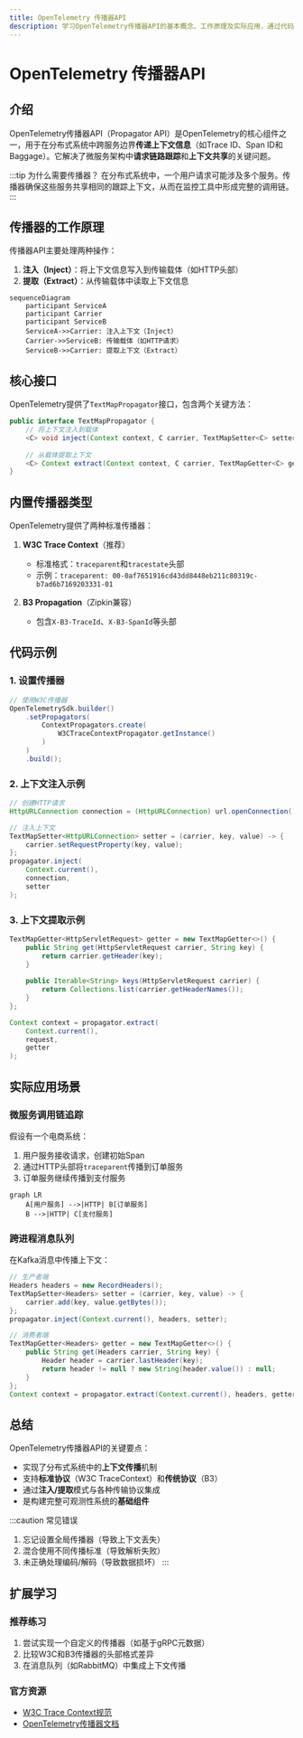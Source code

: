 ```yaml
---
title: OpenTelemetry 传播器API
description: 学习OpenTelemetry传播器API的基本概念、工作原理及实际应用，通过代码示例理解如何在分布式系统中实现上下文传播。
---
```


# OpenTelemetry 传播器API

## 介绍

OpenTelemetry传播器API（Propagator API）是OpenTelemetry的核心组件之一，用于在分布式系统中跨服务边界**传递上下文信息**（如Trace ID、Span ID和Baggage）。它解决了微服务架构中**请求链路跟踪**和**上下文共享**的关键问题。

:::tip 为什么需要传播器？
在分布式系统中，一个用户请求可能涉及多个服务。传播器确保这些服务共享相同的跟踪上下文，从而在监控工具中形成完整的调用链。
:::

## 传播器的工作原理

传播器API主要处理两种操作：
1. **注入（Inject）**：将上下文信息写入到传输载体（如HTTP头部）
2. **提取（Extract）**：从传输载体中读取上下文信息

```mermaid
sequenceDiagram
    participant ServiceA
    participant Carrier
    participant ServiceB
    ServiceA->>Carrier: 注入上下文（Inject）
    Carrier->>ServiceB: 传输载体（如HTTP请求）
    ServiceB->>Carrier: 提取上下文（Extract）
```

## 核心接口

OpenTelemetry提供了`TextMapPropagator`接口，包含两个关键方法：

```java
public interface TextMapPropagator {
    // 将上下文注入到载体
    <C> void inject(Context context, C carrier, TextMapSetter<C> setter);
    
    // 从载体提取上下文
    <C> Context extract(Context context, C carrier, TextMapGetter<C> getter);
}
```

## 内置传播器类型

OpenTelemetry提供了两种标准传播器：

1. **W3C Trace Context**（推荐）
   - 标准格式：`traceparent`和`tracestate`头部
   - 示例：`traceparent: 00-0af7651916cd43dd8448eb211c80319c-b7ad6b7169203331-01`

2. **B3 Propagation**（Zipkin兼容）
   - 包含`X-B3-TraceId`、`X-B3-SpanId`等头部

## 代码示例

### 1. 设置传播器

```java
// 使用W3C传播器
OpenTelemetrySdk.builder()
    .setPropagators(
        ContextPropagators.create(
            W3CTraceContextPropagator.getInstance()
        )
    )
    .build();
```

### 2. 上下文注入示例

```java
// 创建HTTP请求
HttpURLConnection connection = (HttpURLConnection) url.openConnection();

// 注入上下文
TextMapSetter<HttpURLConnection> setter = (carrier, key, value) -> {
    carrier.setRequestProperty(key, value);
};
propagator.inject(
    Context.current(),
    connection,
    setter
);
```

### 3. 上下文提取示例

```java
TextMapGetter<HttpServletRequest> getter = new TextMapGetter<>() {
    public String get(HttpServletRequest carrier, String key) {
        return carrier.getHeader(key);
    }
    
    public Iterable<String> keys(HttpServletRequest carrier) {
        return Collections.list(carrier.getHeaderNames());
    }
};

Context context = propagator.extract(
    Context.current(),
    request,
    getter
);
```

## 实际应用场景

### 微服务调用链追踪

假设有一个电商系统：
1. 用户服务接收请求，创建初始Span
2. 通过HTTP头部将`traceparent`传播到订单服务
3. 订单服务继续传播到支付服务

```mermaid
graph LR
    A[用户服务] -->|HTTP| B[订单服务]
    B -->|HTTP| C[支付服务]
```

### 跨进程消息队列

在Kafka消息中传播上下文：

```java
// 生产者端
Headers headers = new RecordHeaders();
TextMapSetter<Headers> setter = (carrier, key, value) -> {
    carrier.add(key, value.getBytes());
};
propagator.inject(Context.current(), headers, setter);

// 消费者端
TextMapGetter<Headers> getter = new TextMapGetter<>() {
    public String get(Headers carrier, String key) {
        Header header = carrier.lastHeader(key);
        return header != null ? new String(header.value()) : null;
    }
};
Context context = propagator.extract(Context.current(), headers, getter);
```

## 总结

OpenTelemetry传播器API的关键要点：
- 实现了分布式系统中的**上下文传播**机制
- 支持**标准协议**（W3C TraceContext）和**传统协议**（B3）
- 通过**注入/提取**模式与各种传输协议集成
- 是构建完整可观测性系统的**基础组件**

:::caution 常见错误
1. 忘记设置全局传播器（导致上下文丢失）
2. 混合使用不同传播标准（导致解析失败）
3. 未正确处理编码/解码（导致数据损坏）
:::

## 扩展学习

### 推荐练习
1. 尝试实现一个自定义的传播器（如基于gRPC元数据）
2. 比较W3C和B3传播器的头部格式差异
3. 在消息队列（如RabbitMQ）中集成上下文传播

### 官方资源
- [W3C Trace Context规范](https://www.w3.org/TR/trace-context/)
- [OpenTelemetry传播器文档](https://opentelemetry.io/docs/concepts/sdk-configuration/general-sdk-configuration/#propagators)